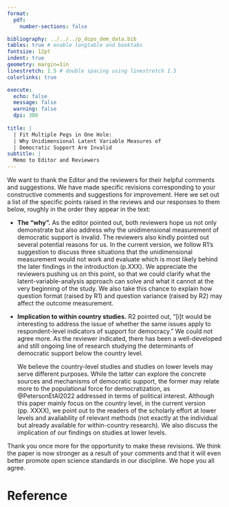 ```yaml
---
format:
  pdf:
    number-sections: false

bibliography: ../../../p_dcpo_dem_data.bib
tables: true # enable longtable and booktabs
fontsize: 12pt
indent: true
geometry: margin=1in
linestretch: 1.5 # double spacing using linestretch 1.5
colorlinks: true

execute:
  echo: false
  message: false
  warning: false
  dpi: 300
    
title: |
  | Fit Multiple Pegs in One Hole: 
  | Why Unidimensional Latent Variable Measures of
  | Democratic Support Are Invalid
subtitle: |
  Memo to Editor and Reviewers
---
```


We want to thank the Editor and the reviewers for their helpful comments and suggestions.
We have made specific revisions corresponding to your constructive comments and suggestions for improvement.
Here we set out a list of the specific points raised in the reviews and our responses to them below, roughly in the order they appear in the text:

- **The "why".** 
    As the editor pointed out, both reviewers hope us not only demonstrate but also address why the unidimensional measurement of democratic support is invalid.
    The reviewers also kindly pointed out several potential reasons for us.
    In the current version, we follow R1's suggestion to discuss three situations that the unidimensional measurement would not work and evaluate which is most likely behind the later findings in the introduction (p.XXX).
    We appreciate the reviewers pushing us on this point, so that we could clarify what the latent-variable-analysis approach can solve and what it cannot at the very beginning of the study. 
    We also take this chance to explain how question format (raised by R1) and question variance (raised by R2) may affect the outcome measurement.

- **Implication to within country studies.**
    R2 pointed out, "[i]t would be interesting to address the issue of whether the same issues apply to respondent-level indicators of support for democracy."
    We could not agree more.
    As the reviewer indicated, there has been a well-developed and still ongoing line of research studying the determinants of democratic support below the country level.
    
    We believe the country-level studies and studies on lower levels may serve different purposes. 
    While the latter can explore the concrete sources and mechanisms of democratic support, the former may relate more to the populational force for democratization, as @PetersonEtAl2022 addressed in terms of political interest.
    Although this paper mainly focus on the country level, in the current version (pp. XXXX), we point out to the readers of the scholarly effort at lower levels and avaliability of relevant methods (not exactly at the individual but already available for within-country research).
    We also discuss the implication of our findings on studies at lower levels.

Thank you once more for the opportunity to make these revisions.
We think the paper is now stronger as a result of your comments and that it will even better promote open science standards in our discipline.
We hope you all agree.


# Reference {-}
